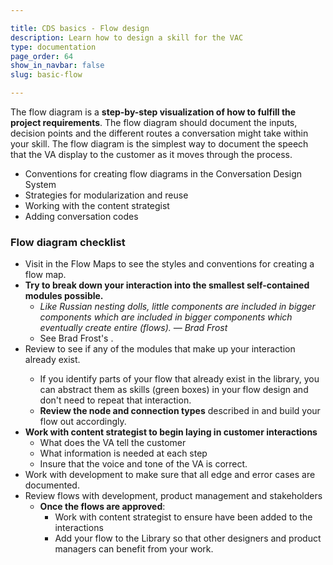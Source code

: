 ```yaml
---

title: CDS basics - Flow design
description: Learn how to design a skill for the VAC
type: documentation
page_order: 64
show_in_navbar: false
slug: basic-flow

---
```



The flow diagram is a **step-by-step visualization of how to fulfill the project requirements**. The flow diagram should document the inputs, decision points and the different routes a conversation might take within your skill. The flow diagram is the simplest way to document the speech that the VA display to the customer as it moves through the process.

<Notification headerText="What your will learn in this section" textColor="#333366" icon="learn" backgroundColor="#eeeeff">

- Conventions for creating flow diagrams in the Conversation Design System
- Strategies for modularization and reuse
- Working with the content strategist
- Adding conversation codes

</Notification>

### Flow diagram checklist

- Visit  <ExternalLink linkName="Learn About Flows" linkURL="https://confluence.expedia.biz/display/GCOUX/*+Learn+About+Flows" /> in the Flow Maps to see the styles and conventions for creating a flow map.
- **Try to break down your interaction into the smallest self-contained modules possible.** 
  - *Like Russian nesting dolls, little components are included in bigger components which are included in bigger components which eventually create entire (flows). — Brad Frost*
  - See Brad Frost's <ExternalLink linkName="Atomic Design" linkURL="https://bradfrost.com/blog/post/extending-atomic-design/" />.
- Review <ExternalLink linkName="Flow maps" linkURL="https://confluence.expedia.biz/display/GCOUX/Flows" /> to see if any of the modules that make up your interaction already exist.
  - If you identify parts of your flow that already exist in the library, you can abstract them as skills (green boxes) in your flow design and don't need to repeat that interaction.
  - **Review the node and connection types** described in <ExternalLink linkName="Flow symbols" linkURL="https://confluence.expedia.biz/display/GCOUX/Flow+Symbols" /> and build your flow out accordingly.
- **Work with content strategist to begin laying in customer interactions**    
  - What does the VA tell the customer 
  - What information is needed at each step
  - Insure that the voice and tone of the VA is correct.
- Work with development to make sure that all edge and error cases are documented.  
- Review flows with development, product management and stakeholders
  - **Once the flows are approved**:
    - Work with content strategist to ensure <ExternalLink linkName="Content codes" linkURL="https://confluence.expedia.biz/display/GCOUX/How+to+Insert+Content+Codes" /> have been added to the interactions
    - Add your flow to the Library so that other designers and product managers can benefit from your work.

<PageFooter prevSlug="/basic-conversation" prevPage="Conversational fit?" nextSlug="/basic-design" nextPage="Visual design" />
